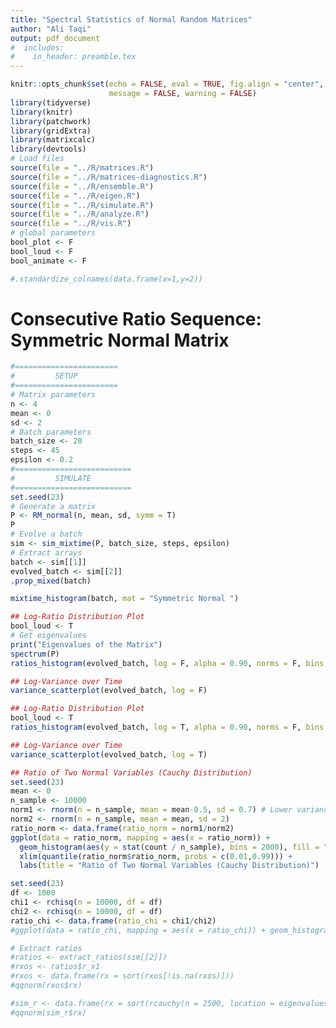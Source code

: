 ```yaml
---
title: "Spectral Statistics of Normal Random Matrices"
author: "Ali Taqi"
output: pdf_document
#  includes: 
#    in_header: preamble.tex
---
```


```r
knitr::opts_chunk$set(echo = FALSE, eval = TRUE, fig.align = "center", 
                      message = FALSE, warning = FALSE)
library(tidyverse)
library(knitr)
library(patchwork)
library(gridExtra)
library(matrixcalc)
library(devtools)
# Load files
source(file = "../R/matrices.R")
source(file = "../R/matrices-diagnostics.R")
source(file = "../R/ensemble.R")
source(file = "../R/eigen.R")
source(file = "../R/simulate.R")
source(file = "../R/analyze.R")
source(file = "../R/vis.R")
# global parameters
bool_plot <- F
bool_loud <- F
bool_animate <- F
```

```r
#.standardize_colnames(data.frame(x=1,y=2))
```


# Consecutive Ratio Sequence: Symmetric Normal Matrix

```r
#=======================
#         SETUP 
#=======================
# Matrix parameters
n <- 4
mean <- 0
sd <- 2
# Batch parameters
batch_size <- 20
steps <- 45
epsilon <- 0.2
#==========================
#         SIMULATE 
#==========================
set.seed(23)
# Generate a matrix
P <- RM_normal(n, mean, sd, symm = T)
P
# Evolve a batch
sim <- sim_mixtime(P, batch_size, steps, epsilon)
# Extract arrays
batch <- sim[[1]]
evolved_batch <- sim[[2]]
.prop_mixed(batch)
```

\medskip
\medskip
\medskip

```r
mixtime_histogram(batch, mat = "Symmetric Normal ")
```

\newpage

```r
## Log-Ratio Distribution Plot
bool_loud <- T
# Get eigenvalues
print("Eigenvalues of the Matrix")
spectrum(P)
ratios_histogram(evolved_batch, log = F, alpha = 0.90, norms = F, bins = 200)
```

```r
## Log-Variance over Time
variance_scatterplot(evolved_batch, log = F)
```

\newpage

```r
## Log-Ratio Distribution Plot
bool_loud <- T
ratios_histogram(evolved_batch, log = T, alpha = 0.90, norms = F, bins = 200)
```

```r
## Log-Variance over Time
variance_scatterplot(evolved_batch, log = T)
```

\newpage

```r
## Ratio of Two Normal Variables (Cauchy Distribution)
set.seed(23)
mean <- 0
n_sample <- 10000
norm1 <- rnorm(n = n_sample, mean = mean-0.5, sd = 0.7) # Lower variance
norm2 <- rnorm(n = n_sample, mean = mean, sd = 2)
ratio_norm <- data.frame(ratio_norm = norm1/norm2)
ggplot(data = ratio_norm, mapping = aes(x = ratio_norm)) + 
  geom_histogram(aes(y = stat(count / n_sample), bins = 2000), fill = "darkorchid2") +
  xlim(quantile(ratio_norm$ratio_norm, probs = c(0.01,0.99))) +
  labs(title = "Ratio of Two Normal Variables (Cauchy Distribution)")
```

```r
set.seed(23)
df <- 1000
chi1 <- rchisq(n = 10000, df = df)
chi2 <- rchisq(n = 10000, df = df)
ratio_chi <- data.frame(ratio_chi = chi1/chi2)
#ggplot(data = ratio_chi, mapping = aes(x = ratio_chi)) + geom_histogram(bins = 100)
```

```r
# Extract ratios
#ratios <- extract_ratios(sim[[2]])
#rxos <- ratios$r_x1
#rxos <- data.frame(rx = sort(rxos[!is.na(rxos)]))
#qqnorm(rxos$rx)
```

```r
#sim_r <- data.frame(rx = sort(rcauchy(n = 2500, location = eigenvalues[1], scale = 2)))
#qqnorm(sim_r$rx)
```




